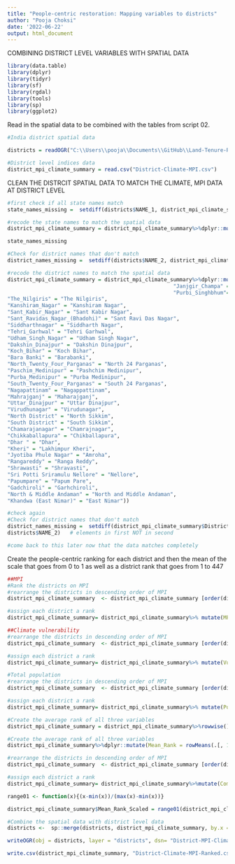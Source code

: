 ```yaml
---
title: "People-centric restoration: Mapping variables to districts"
author: "Pooja Choksi"
date: '2022-06-22'
output: html_document
---
```


COMBINING DISTRICT LEVEL VARIABLES WITH SPATIAL DATA

```r

library(data.table)
library(dplyr)
library(tidyr)
library(sf)
library(rgdal)
library(tools)
library(sp)
library(ggplot2)

```

Read in the spatial data to be combined with the tables from script 02.


```r

#India district spatial data

districts = readOGR("C:\\Users\\pooja\\Documents\\GitHub\\Land-Tenure-Restoration-Potential\\Land-Tenure-Restoration-Potential\\Census2011-District-Shapefiles\\IND_adm2.shp")

#District level indices data 
district_mpi_climate_summary = read.csv("District-Climate-MPI.csv")

```

CLEAN THE DISTRCIT SPATIAL DATA TO MATCH THE CLIMATE, MPI DATA AT DISTRICT LEVEL

```r

#first check if all state names match 
state_names_missing =  setdiff(districts$NAME_1, district_mpi_climate_summary$State)   # elements in first NOT in second

#recode the state names to match the spatial data 
district_mpi_climate_summary = district_mpi_climate_summary%>%dplyr::mutate(State = recode(State, "Andaman Nicobar UT" = "Andaman and Nicobar", "Daman Diu" = "Daman and Diu", "NCT_Delhi" = "NCT of Delhi", "Jammu Kashmir" = "Jammu and Kashmir", "Dadra Nagarhaveli UT" = "Dadra and Nagar Haveli", "Tamil_Nadu" = "Tamil Nadu", "West_Bengal" = "West Bengal"))

state_names_missing 

#Check for district names that don't match
district_names_missing =  setdiff(districts$NAME_2, district_mpi_climate_summary$District_Name)   # elements in first NOT in second

#recode the district names to match the spatial data 
district_mpi_climate_summary = district_mpi_climate_summary%>%dplyr::mutate(District_Name = recode(District_Name, "Uttar_Bastar_Kanker" = "Uttar Bastar Kanker",
                                                     "Janjgir_Champa" = "Janjgir-Champa","Panch Mahals" = "Panch Mahals","Leh(Ladakh)" = "Leh (Ladakh)", "Pashchimi_Singhbhum" = "Pashchimi Singhbhum",
                                                     "Purbi_Singhbhum"= "Purbi Singhbhum",                                                      "Saraikela_Kharsawan" = "Saraikela-kharsawan", 
"The_Nilgiris" = "The Nilgiris", 
"Kanshiram_Nagar" = "Kanshiram Nagar",
"Sant_Kabir_Nagar" = "Sant Kabir Nagar",
"Sant_Ravidas_Nagar_(Bhadohi)" = "Sant Ravi Das Nagar",
"Siddharthnagar" = "Siddharth Nagar",
"Tehri_Garhwal" = "Tehri Garhwal",
"Udham_Singh_Nagar" = "Udham Singh Nagar",
"Dakshin_Dinajpur" = "Dakshin Dinajpur", 
"Koch_Bihar" = "Koch Bihar",
"Bara Banki" = "Barabanki",
"North_Twenty_Four_Parganas" = "North 24 Parganas",
"Paschim_Medinipur" = "Pashchim Medinipur",
"Purba_Medinipur" = "Purba Medinipur", 
"South_Twenty_Four_Parganas" = "South 24 Parganas", 
"Nagapattinam" = "Nagappattinam",
"Mahrajganj" = "Maharajganj",
"Uttar_Dinajpur" = "Uttar Dinajpur",
"Virudhunagar" = "Virudunagar",
"North District" = "North Sikkim",
"South District" = "South Sikkim",
"Chamarajanagar" = "Chamrajnagar",
"Chikkaballapura" = "Chikballapura",
"Dhar " = "Dhar",
"Kheri" = "Lakhimpur Kheri",
"Jyotiba Phule Nagar" = "Amroha",
"Rangareddy" = "Ranga Reddy",
"Shrawasti" = "Shravasti",
"Sri Potti Sriramulu Nellore" = "Nellore",
"Papumpare" = "Papum Pare",
"Gadchiroli" = "Garhchiroli",
"North & Middle Andaman" = "North and Middle Andaman",
"Khandwa (East Nimar)" = "East Nimar"))

#check again
#Check for district names that don't match
district_names_missing =  setdiff(district_mpi_climate_summary$District_Name,
districts$NAME_2)   # elements in first NOT in second

#come back to this later now that the data matches completely
```

Create the people-centric ranking for each district and then the mean of the scale that goes from 0 to 1 as well as a district rank that goes from 1 to 447

```r

##MPI
#Rank the districts on MPI 
#rearrange the districts in descending order of MPI
district_mpi_climate_summary  <- district_mpi_climate_summary [order(district_mpi_climate_summary$MPI_District, decreasing=TRUE),]

#assign each district a rank
district_mpi_climate_summary= district_mpi_climate_summary%>% mutate(MPI_rank = match(MPI_District, unique(MPI_District)))

##Climate vulnerability 
#rearrange the districts in descending order of MPI
district_mpi_climate_summary  <- district_mpi_climate_summary [order(district_mpi_climate_summary$Vulnerability.Index, decreasing=TRUE),]

#assign each district a rank
district_mpi_climate_summary= district_mpi_climate_summary%>% mutate(Vulnerability_Rank = match(Vulnerability.Index, unique(Vulnerability.Index)))

#Total population
#rearrange the districts in descending order of MPI
district_mpi_climate_summary  <- district_mpi_climate_summary [order(district_mpi_climate_summary$Total_Population_sum, decreasing=TRUE),]

#assign each district a rank
district_mpi_climate_summary= district_mpi_climate_summary%>% mutate(Population_Rank = match(Total_Population_sum, unique(Total_Population_sum)))

#Create the average rank of all three variables
district_mpi_climate_summary = district_mpi_climate_summary%>%rowwise()%>%dplyr::mutate(Mean_Rank = mean(c(MPI_rank, Vulnerability_Rank,Population_Rank)))

#Create the average rank of all three variables
district_mpi_climate_summary%>%dplyr::mutate(Mean_Rank = rowMeans(.[, 18:20]))

#rearrange the districts in descending order of MPI
district_mpi_climate_summary  <- district_mpi_climate_summary [order(district_mpi_climate_summary$Mean_Rank, decreasing=TRUE),]

#assign each district a rank
district_mpi_climate_summary= district_mpi_climate_summary%>%mutate(Combined_Rank = match(Mean_Rank, unique(Mean_Rank)))

range01 <- function(x){(x-min(x))/(max(x)-min(x))}

district_mpi_climate_summary$Mean_Rank_Scaled = range01(district_mpi_climate_summary$Mean_Rank)

#Combine the spatial data with district level data
districts <-  sp::merge(districts, district_mpi_climate_summary, by.x = c("NAME_2"),by.y = c("District_Name"),duplicateGeoms = T)

writeOGR(obj = districts, layer = "districts", dsn= "District-MPI-Climate-Pop-Merged-V3.shp", driver = "ESRI Shapefile")

write.csv(district_mpi_climate_summary, "District-Climate-MPI-Ranked.csv" )

```

